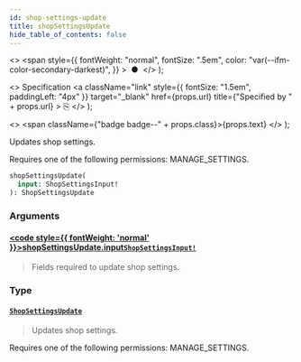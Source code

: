 ```yaml
---
id: shop-settings-update
title: shopSettingsUpdate
hide_table_of_contents: false
---
```


  <>
    <span
      style={{
        fontWeight: "normal",
        fontSize: ".5em",
        color: "var(--ifm-color-secondary-darkest)",
      }}
    >
      &nbsp;●&nbsp;
    </span>
  </>
);

  <>
    Specification
    <a
      className="link"
      style={{ fontSize: "1.5em", paddingLeft: "4px" }}
      target="\_blank"
      href={props.url}
      title={"Specified by " + props.url}
    >
      ⎘
    </a>
  </>
);

  <>
    <span className={"badge badge--" + props.class}>{props.text}</span>
  </>
);

Updates shop settings.

Requires one of the following permissions: MANAGE_SETTINGS.

```graphql
shopSettingsUpdate(
  input: ShopSettingsInput!
): ShopSettingsUpdate
```

### Arguments

#### [<code style={{ fontWeight: 'normal' }}>shopSettingsUpdate.<b>input</b></code>](#)<Bullet />[`ShopSettingsInput!`](../../api-reference/inputs/shop-settings-input) <Badge class="secondary" text="non-null"/> <Badge class="secondary" text="input"/>

> Fields required to update shop settings.

### Type

#### [`ShopSettingsUpdate`](../../api-reference/objects/shop-settings-update) <Badge class="secondary" text="object"/>

> Updates shop settings.

Requires one of the following permissions: MANAGE_SETTINGS.

>
